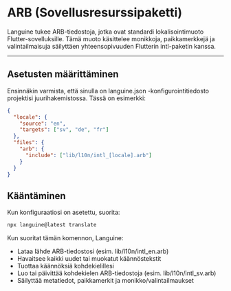 # ARB (Sovellusresurssipaketti)

Languine tukee ARB-tiedostoja, jotka ovat standardi lokalisointimuoto Flutter-sovelluksille. Tämä muoto käsittelee monikkoja, paikkamerkkejä ja valintailmaisuja säilyttäen yhteensopivuuden Flutterin intl-paketin kanssa.

---

## Asetusten määrittäminen

Ensinnäkin varmista, että sinulla on languine.json -konfigurointitiedosto projektisi juurihakemistossa. Tässä on esimerkki:

```json
{
  "locale": {
    "source": "en",
    "targets": ["sv", "de", "fr"]
  },
  "files": {
    "arb": {
      "include": ["lib/l10n/intl_[locale].arb"]
    }
  }
}
```

## Kääntäminen

Kun konfiguraatiosi on asetettu, suorita:

```bash
npx languine@latest translate
```

Kun suoritat tämän komennon, Languine:

- Lataa lähde ARB-tiedostosi (esim. lib/l10n/intl_en.arb)
- Havaitsee kaikki uudet tai muokatut käännöstekstit
- Tuottaa käännöksiä kohdekielillesi
- Luo tai päivittää kohdekielen ARB-tiedostoja (esim. lib/l10n/intl_sv.arb)
- Säilyttää metatiedot, paikkamerkit ja monikko/valintailmaukset

